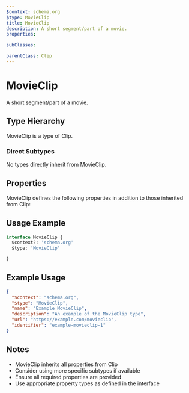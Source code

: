 ```yaml
---
$context: schema.org
$type: MovieClip
title: MovieClip
description: A short segment/part of a movie.
properties:

subClasses:

parentClass: Clip
---
```


# MovieClip

A short segment/part of a movie.

## Type Hierarchy

MovieClip is a type of Clip.

### Direct Subtypes

No types directly inherit from MovieClip.

## Properties

MovieClip defines the following properties in addition to those inherited from Clip:



## Usage Example

```typescript
interface MovieClip {
  $context?: 'schema.org'
  $type: 'MovieClip'

}
```

## Example Usage

```json
{
  "$context": "schema.org",
  "$type": "MovieClip",
  "name": "Example MovieClip",
  "description": "An example of the MovieClip type",
  "url": "https://example.com/movieclip",
  "identifier": "example-movieclip-1"
}
```

## Notes

- MovieClip inherits all properties from Clip
- Consider using more specific subtypes if available
- Ensure all required properties are provided
- Use appropriate property types as defined in the interface
